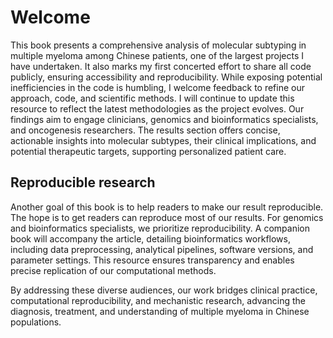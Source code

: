 # Welcome {.unnumbered}
This book presents a comprehensive analysis of molecular subtyping in multiple myeloma among Chinese patients, one of the largest projects I have undertaken. It also marks my first concerted effort to share all code publicly, ensuring accessibility and reproducibility. While exposing potential inefficiencies in the code is humbling, I welcome feedback to refine our approach, code, and scientific methods. I will continue to update this resource to reflect the latest methodologies as the project evolves. Our findings aim to engage clinicians, genomics and bioinformatics specialists, and oncogenesis researchers. The results section offers concise, actionable insights into molecular subtypes, their clinical implications, and potential therapeutic targets, supporting personalized patient care.

## Reproducible research
Another goal of this book is to help readers to make our result reproducible. The hope is to get readers can reproduce most of our results. For genomics and bioinformatics specialists, we prioritize reproducibility. A companion book will accompany the article, detailing bioinformatics workflows, including data preprocessing, analytical pipelines, software versions, and parameter settings. This resource ensures transparency and enables precise replication of our computational methods.


By addressing these diverse audiences, our work bridges clinical practice, computational reproducibility, and mechanistic research, advancing the diagnosis, treatment, and understanding of multiple myeloma in Chinese populations.
